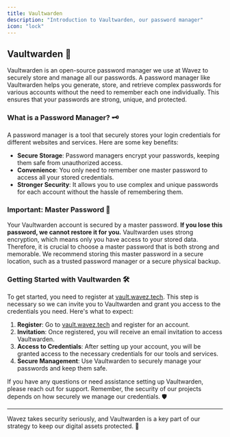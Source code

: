 ```yaml
---
title: Vaultwarden
description: "Introduction to Vaultwarden, our password manager"
icon: "lock"
---
```


## Vaultwarden 🔐

Vaultwarden is an open-source password manager we use at Wavez to securely store and manage all our passwords. A password manager like Vaultwarden helps you generate, store, and retrieve complex passwords for various accounts without the need to remember each one individually. This ensures that your passwords are strong, unique, and protected.

### What is a Password Manager? 🗝️

A password manager is a tool that securely stores your login credentials for different websites and services. Here are some key benefits:

- **Secure Storage**: Password managers encrypt your passwords, keeping them safe from unauthorized access.
- **Convenience**: You only need to remember one master password to access all your stored credentials.
- **Stronger Security**: It allows you to use complex and unique passwords for each account without the hassle of remembering them.

### Important: Master Password 🚨

Your Vaultwarden account is secured by a master password. **If you lose this password, we cannot restore it for you.** Vaultwarden uses strong encryption, which means only you have access to your stored data. Therefore, it is crucial to choose a master password that is both strong and memorable. We recommend storing this master password in a secure location, such as a trusted password manager or a secure physical backup.

### Getting Started with Vaultwarden 🛠️

To get started, you need to register at [vault.wavez.tech](https://vault.wavez.tech). This step is necessary so we can invite you to Vaultwarden and grant you access to the credentials you need. Here's what to expect:

1. **Register**: Go to [vault.wavez.tech](https://vault.wavez.tech) and register for an account.
2. **Invitation**: Once registered, you will receive an email invitation to access Vaultwarden.
3. **Access to Credentials**: After setting up your account, you will be granted access to the necessary credentials for our tools and services.
4. **Secure Management**: Use Vaultwarden to securely manage your passwords and keep them safe.

If you have any questions or need assistance setting up Vaultwarden, please reach out for support. Remember, the security of our projects depends on how securely we manage our credentials. 🛡️

---

Wavez takes security seriously, and Vaultwarden is a key part of our strategy to keep our digital assets protected. 🌊
